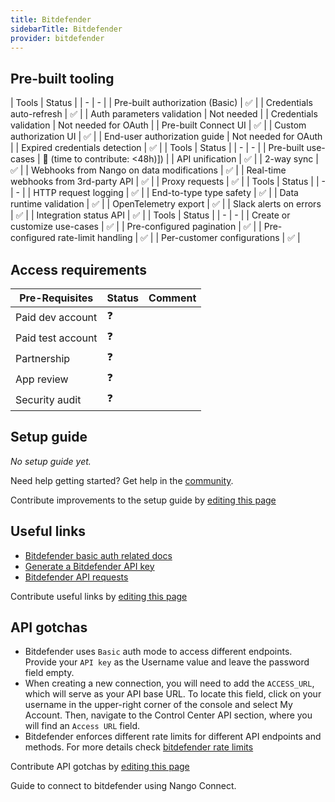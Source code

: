 ```yaml
---
title: Bitdefender
sidebarTitle: Bitdefender
provider: bitdefender
---
```




<Overview />

## Pre-built tooling

<AccordionGroup>
<Accordion title="✅ Authorization">
| Tools | Status |
| - | - |
| Pre-built authorization (Basic) | ✅ |
| Credentials auto-refresh | ✅ |
| Auth parameters validation | Not needed |
| Credentials validation | Not needed for OAuth |
| Pre-built Connect UI | ✅ |
| Custom authorization UI | ✅ |
| End-user authorization guide | Not needed for OAuth |
| Expired credentials detection | ✅ |
</Accordion>
<Accordion title="✅ Read & write data">
| Tools | Status |
| - | - |
| Pre-built use-cases | 🚫 (time to contribute: &lt;48h)]) |
| API unification | ✅ |
| 2-way sync | ✅ |
| Webhooks from Nango on data modifications | ✅ |
| Real-time webhooks from 3rd-party API | ✅ |
| Proxy requests | ✅ |
</Accordion>
<Accordion title="✅ Observability & data quality">
| Tools | Status |
| - | - |
| HTTP request logging | ✅ |
| End-to-type type safety | ✅ |
| Data runtime validation | ✅ |
| OpenTelemetry export | ✅ |
| Slack alerts on errors | ✅ |
| Integration status API | ✅ |
</Accordion>
<Accordion title="✅ Customization">
| Tools | Status |
| - | - |
| Create or customize use-cases | ✅ |
| Pre-configured pagination | ✅ |
| Pre-configured rate-limit handling | ✅ |
| Per-customer configurations | ✅ |
</Accordion>
</AccordionGroup>

<PreBuiltUseCases />

## Access requirements
| Pre-Requisites | Status | Comment|
| - | - | - |
| Paid dev account | ❓ |  |
| Paid test account | ❓ |  |
| Partnership | ❓ | |
| App review | ❓ |  |
| Security audit | ❓ | |


## Setup guide

_No setup guide yet._

<Tip>Need help getting started? Get help in the [community](https://nango.dev/slack).</Tip>

<Note>Contribute improvements to the setup guide by [editing this page](https://github.com/nangohq/nango/tree/master/docs-v2/integrations/all/bitdefender.mdx)</Note>


## Useful links

-   [Bitdefender basic auth related docs](https://www.bitdefender.com/business/support/en/77209-125277-public-api.html#UUID-2a74c3b5-6159-831d-4f8a-ca42797ce3b0_section-idm4640170076361632655245645786)
-   [Generate a Bitdefender API key](https://www.bitdefender.com/business/support/en/77209-125277-public-api.html#UUID-2a74c3b5-6159-831d-4f8a-ca42797ce3b0_section-idm4640169987334432655171029621)
-   [Bitdefender API requests](https://www.bitdefender.com/business/support/en/77209-125277-public-api.html#UUID-2a74c3b5-6159-831d-4f8a-ca42797ce3b0_section-idm4538086884761632655021901068)

<Note>Contribute useful links by [editing this page](https://github.com/nangohq/nango/tree/master/docs-v2/integrations/all/bitdefender.mdx)</Note>

## API gotchas

- Bitdefender uses `Basic` auth mode to access different endpoints. Provide your `API key` as the Username value and leave the password field empty.
- When creating a new connection, you will need to add the `ACCESS_URL`, which will serve as your API base URL. To locate this field, click on your username in the upper-right corner of the console and select My Account. Then, navigate to the Control Center API section, where you will find an `Access URL` field.
- Bitdefender enforces different rate limits for different API endpoints and methods. For more details check [bitdefender rate limits](https://www.bitdefender.com/business/support/en/77209-394430-api-rate-limits.html)

<Note>Contribute API gotchas by [editing this page](https://github.com/nangohq/nango/tree/master/docs-v2/integrations/all/bitdefender.mdx)</Note>

<Card title="Connect to bitdefender" icon="link" href="/integrations/all/bitdefender/connect" horizontal>
  Guide to connect to bitdefender using Nango Connect.
</Card>

